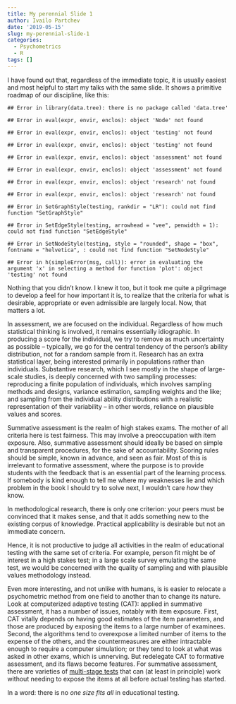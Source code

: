 ```yaml
---
title: My perennial Slide 1
author: Ivailo Partchev
date: '2019-05-15'
slug: my-perennial-slide-1
categories:
  - Psychometrics
  - R
tags: []
---
```


I have found out that, regardless of the immediate topic, it is usually easiest and most helpful to start my talks with the same slide. It shows a primitive roadmap of our discipline, like this:


```
## Error in library(data.tree): there is no package called 'data.tree'
```

```
## Error in eval(expr, envir, enclos): object 'Node' not found
```

```
## Error in eval(expr, envir, enclos): object 'testing' not found
```

```
## Error in eval(expr, envir, enclos): object 'testing' not found
```

```
## Error in eval(expr, envir, enclos): object 'assessment' not found
```

```
## Error in eval(expr, envir, enclos): object 'assessment' not found
```

```
## Error in eval(expr, envir, enclos): object 'research' not found
```

```
## Error in eval(expr, envir, enclos): object 'research' not found
```

```
## Error in SetGraphStyle(testing, rankdir = "LR"): could not find function "SetGraphStyle"
```

```
## Error in SetEdgeStyle(testing, arrowhead = "vee", penwidth = 1): could not find function "SetEdgeStyle"
```

```
## Error in SetNodeStyle(testing, style = "rounded", shape = "box", fontname = "helvetica", : could not find function "SetNodeStyle"
```

```
## Error in h(simpleError(msg, call)): error in evaluating the argument 'x' in selecting a method for function 'plot': object 'testing' not found
```

Nothing that you didn't know. I knew it too, but it took me quite a pilgrimage to develop a feel for how important it is, to realize that the criteria for what is desirable, appropriate or even admissible are largely local. Now, that matters a lot.

In assessment, we are focused on the individual. Regardless of how much statistical thinking is involved, it remains essentially idiographic. In producing a score for the individual, we try to remove as much uncertainty as possible -- typically, we go for the central tendency of the person's ability distribution, not for a random sample from it. Research has an extra statistical layer, being interested primarily in populations rather than individuals. Substantive research, which I see mostly in the shape of large-scale studies, is deeply concerned with two sampling processes: reproducing a finite population of individuals, which involves sampling methods and designs, variance estimation, sampling weights and the like; and sampling from the individual ability distributions with a realistic representation of their variability -- in other words, reliance on plausible values and scores.

Summative assessment is the realm of high stakes exams. The mother of all criteria here is test fairness. This may involve a preoccupation with item exposure. Also, summative assessment should ideally be based on simple and transparent procedures, for the sake of accountability. Scoring rules should be simple, known in advance, and seen as fair. Most of this is irrelevant to formative assessment, where the purpose is to provide students with the feedback that is an essential part of the learning process. If somebody is kind enough to tell me where my weaknesses lie and which problem in the book I should try to solve next, I wouldn't care _how_ they know. 

In methodological research, there is only one criterion: your peers must be convinced that it makes sense, and that it adds something new to the existing corpus of knowledge. Practical applicability is desirable but not an immediate concern.

Hence, it is not productive to judge all activities in the realm of educational testing with the same set of criteria. For example, person fit might be of interest in a high stakes test; in a large scale survey emulating the same test, we would be concerned with the quality of sampling and with plausible values methodology instead.

Even more interesting, and not unlike with humans, is is easier to relocate a psychometric method from one field to another than to change its nature. Look at computerized adaptive testing (CAT): applied in summative assessment, it has a number of issues, notably with item exposure. First, CAT vitally depends on having good estimates of the item parameters, and those are produced by exposing the items to a large number of examinees. Second, the algorithms tend to overexpose a limited number of items to the expense of the others, and the countermeasures are either intractable enough to require a computer simulation; or they tend to look at what was asked in other exams, which is unnerving. But redelegate CAT to formative assessment, and its flaws become features. For summative assessment, there are varieties of [multi-stage tests](https://dexterities.netlify.com/2018/07/13/dextermst) that can (at least in principle) work without needing to expose the items at all before actual testing has started. 

In a word: there is no _one size fits all_ in educational testing.

